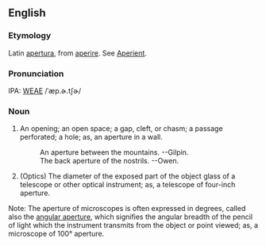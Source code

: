 ==English==
===Etymology===
Latin [[apertura]], from [[aperire]].  See [[Aperient]].

===Pronunciation===
IPA: [[WEAE]] /ˈæp.ɚ.tʃɚ/

===Noun===
# An opening; an open space; a gap, cleft, or chasm; a passage perforated; a hole; as, an aperture in a wall.
#:    An aperture between the mountains. --Gilpin.
#:    The back aperture of the nostrils. --Owen.
# (Optics) The diameter of the exposed part of the object glass of a telescope or other optical instrument; as, a telescope of four-inch aperture.


Note: The aperture of microscopes is often expressed in degrees, called also the [[angular aperture]], which signifies the angular breadth of the pencil of light which the instrument transmits from the object or point viewed; as, a microscope of 100° aperture.

<!-- material copied from Webster's Revised Unabridged Dictionary (1913) -->